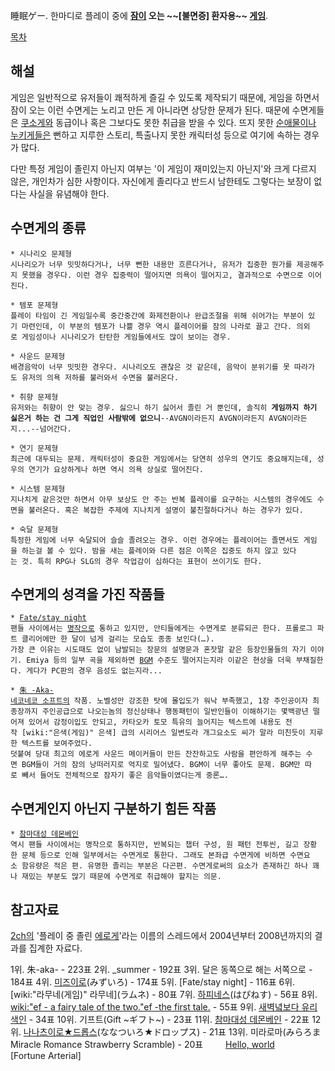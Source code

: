 睡眠ゲー. 한마디로 플레이 중에 '''[[잠]]이 오는 ~~[불면증] 환자용~~ [[게임]]'''.

[[목차]]
== 해설 ==
게임은 일반적으로 유저들이 쾌적하게 즐길 수 있도록 제작되기 때문에, 게임을 하면서 잠이 오는 이런 수면게는 노리고 만든 게 아니라면 상당한 문제가 된다. 때문에 수면게들은 [[쿠소게]]와 동급이나 혹은 그보다도 못한 취급을 받을 수 있다. 뜨지 못한 [[순애물]]이나 [[누키게]]들은 뻔하고 지루한 스토리, 특출나지 못한 캐릭터성 등으로 여기에 속하는 경우가 많다.

다만 특정 게임이 졸린지 아닌지 여부는 '이 게임이 재미있는지 아닌지'와 크게 다르지 않은, 개인차가 심한 사항이다. 자신에게 졸리다고 반드시 남한테도 그렇다는 보장이 없다는 사실을 유념해야 한다. 

== 수면게의 종류 ==
 * 시나리오 문제형
 시나리오가 너무 밋밋하다거나, 너무 뻔한 내용만 흐른다거나, 유저가 집중한 뭔가를 제공해주지 못했을 경우다. 이런 경우 집중력이 떨어지면 의욕이 떨어지고, 결과적으로 수면으로 이어진다.

 * 템포 문제형
 플레이 타임이 긴 게임일수록 중간중간에 화제전환이나 완급조절을 위해 쉬어가는 부분이 있기 마련인데, 이 부분의 템포가 나쁠 경우 역시 플레이어를 잠의 나라로 끌고 간다. 의외로 게임성이나 시나리오가 탄탄한 게임들에서도 많이 보이는 경우.

 * 사운드 문제형
 배경음악이 너무 밋밋한 경우다. 시나리오도 괜찮은 것 같은데, 음악이 분위기를 못 따라가도 유저의 의욕 저하를 불러와서 수면을 불러온다.

 * 취향 문제형
 유저와는 취향이 안 맞는 경우. 싫으니 하기 싫어서 졸린 거 뿐인데, 솔직히 '''게임까지 하기 싫은거 하는 건 그게 직업인 사람밖에 없으니'''--AVGN이라든지 AVGN이라든지 AVGN이라든지...--넘어간다.

 * 연기 문제형
 최근에 대두되는 문제. 캐릭터성이 중요한 게임에서는 당연히 성우의 연기도 중요해지는데, 성우의 연기가 요상하게나 하면 역시 의욕 상실로 떨어진다.

 * 시스템 문제형
 지나치게 같은것만 하면서 아무 보상도 안 주는 반복 플레이를 요구하는 시스템의 경우에도 수면을 불러온다. 혹은 복잡한 주제에 지나치게 설명이 불친절하다거나 하는 경우가 있다.

 * 숙달 문제형
 특정한 게임에 너무 숙달되어 슬슬 졸려오는 경우. 이런 경우에는 플레이어는 졸면서도 게임을 하는걸 볼 수 있다. 밤을 새는 플레이와 다른 점은 이쪽은 집중도 하지 않고 있다는 것. 특히 RPG나 SLG의 경우 작업감이 심하다는 표현이 쓰이기도 한다.

== 수면게의 성격을 가진 작품들 ==
 * [[Fate/stay night]]
 팬들 사이에서는 [[명작]]으로 통하고 있지만, 안티들에게는 수면게로 분류되곤 한다. 프롤로그 파트 클리어에만 한 달이 넘게 걸리는 모습도 종종 보인다(…).
 가장 큰 이유는 시도때도 없이 남발되는 장문의 설명문과 혼잣말 같은 등장인물들의 자기 이야기. Emiya 등의 일부 곡을 제외하면 [[BGM]] 수준도 떨어지는지라 이같은 현상을 더욱 부채질한다. 게다가 PC판의 경우 음성도 없는지라...

 * [[朱 -Aka-]]
 [[네코네코 소프트]]의 작품. 노벨성만 강조한 탓에 몰입도가 워낙 부족했고, 1장 주인공이자 최종장까지 주인공급으로 나오는놈의 정신상태나 행동패턴이 일반인들이 이해하기는 몇백광년 떨어져 있어서 감정이입도 안되고, 카타오카 토모 특유의 늘어지는 텍스트에 내용도 전작 [wiki:"은색(게임)" 은색] 급의 시리어스 일변도라 개그요소도 씨가 말라 미친듯이 지루한 텍스트를 보여주었다. 
 덧붙여 당대 최고의 에로게 사운드 메이커들이 만든 잔잔하고도 사람을 편안하게 해주는 수면 BGM들이 거의 잠의 낭떠러지로 억지로 밀어냈다. BGM이 너무 좋아도 문제. BGM만 따로 빼서 들어도 전체적으로 잠자기 좋은 음악들이였다는게 중론….

== 수면게인지 아닌지 구분하기 힘든 작품 ==
 * [[참마대성 데몬베인]]
 역시 팬들 사이에서는 명작으로 통하지만, 반복되는 챕터 구성, 원 패턴 전투씬, 길고 장황한 문체 등으로 인해 일부에서는 수면게로 통한다. 그래도 본좌급 수면게에 비하면 수면요소 함유량은 적은 편. 유명한 졸리는 부분은 다곤편. 수면게로써의 요소가 존재하긴 하나 꽤나 재밌는 부분도 많기 때문에 수면게로 취급해야 할지는 의문.

== 참고자료 ==
[[2ch]]의 '플레이 중 졸린 [[에로게]]'라는 이름의 스레드에서 2004년부터 2008년까지의 결과를 집계한 자료다.

1위. 朱-aka- - 223표
2위. _summer - 192표
3위. 달은 동쪽으로 해는 서쪽으로 - 184표
4위. [[미즈이로]](みずいろ) - 174표
5위. [Fate/stay night] - 116표
6위. [wiki:"라무네(게임)" 라무네](ラムネ) - 80표
7위. [[하피네스]](はぴねす) - 56표
8위. [[wiki:"ef - a fairy tale of the two."ef -the first tale.]] - 55표
9위. [[새벽녘보다 유리색인]] - 34표
10위. 기프트(Gift ~ギフト~) -  23표
11위. [[참마대성 데몬베인]] - 22표
12위. [[나나츠이로★드롭스]](ななついろ★ドロップス) - 21표
13위. 미라로마(みらろま Miracle Romance Strawberry Scramble) - 20표
　　  [[Hello, world]]
　　  [Fortune Arterial]
